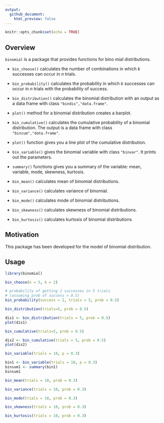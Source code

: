 ```yaml
---
output:
  github_document:
    html_preview: false
---
```



```r
knitr::opts_chunk$set(echo = TRUE)
```

## Overview

`binomial` is a package that provides functions for bino mial distributions.

* `bin_choose()` calculates the number of combinations in which $k$ successes can occur in $n$ trials.

* `bin_probability()` calculates the probability in which $k$ successes can occur in $n$ trials with the probability of success.

* `bin_distribution()` calculates the binomial distribution with an output as a data frame with class `"bindis","data.frame"`.

* `plot()` method for a binomial distribution creates a barplot.

* `bin_cumulative()` calculates the cumulative probability of a binomial distribution. The output is a data frame with class `"bincum","data.frame"`.

* `plot()` function gives you a line plot of the cumulative distribution.

* `bin_variable()` gives the binomial variable with class `"binvar"`. It prints out the parameters.

* `summary()` functions gives you a summary of the variable: mean, variable, mode, skewness, kurtosis.

* `bin_mean()` calculates mean of binomial distributions.

* `bin_variance()` calculates variance of binomial.

* `bin_mode()` calculates mode of binomial distributions.

* `bin_skewness()` calculates skewness of binomial distributions.

* `bin_kurtosis()` calculates kurtosis of binomial distributions


## Motivation

This package has been developed for the model of binomial distribution.


## Usage

```r
library(binomial)

bin_choose(n = 5, k = 2)

# probability of getting 2 successes in 5 trials
# (assuming prob of success = 0.5) 
bin_probability(success = 2, trials = 5, prob = 0.5)

bin_distribution(trials=5, prob = 0.5)

dis1 <- bin_distribution(trials = 5, prob = 0.5)
plot(dis1)

bin_cumulative(trials=5, prob = 0.5)

dis2 <- bin_cumulative(trials = 5, prob = 0.5)
plot(dis2)

bin_variable(trials = 10, p = 0.3)

bin1 <- bin_variable(trials = 10, p = 0.3)
binsum1 <- summary(bin1)
binsum1

bin_mean(trials = 10, prob = 0.3)

bin_variance(trials = 10, prob = 0.3)

bin_mode(trials = 10, prob = 0.3)

bin_skewness(trials = 10, prob = 0.3)

bin_kurtosis(trials = 10, prob = 0.3)
```

